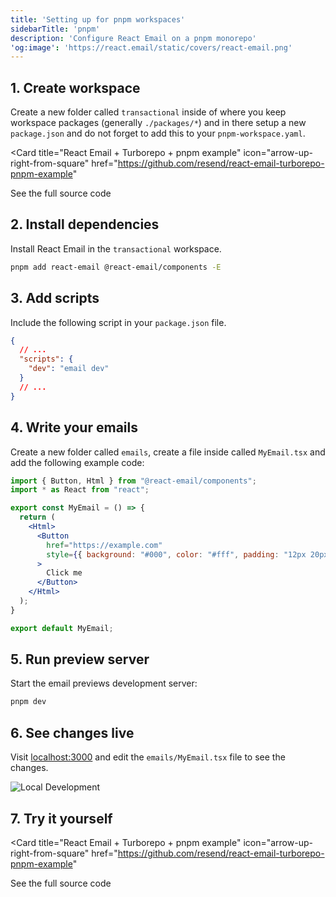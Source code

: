 ```yaml
---
title: 'Setting up for pnpm workspaces'
sidebarTitle: 'pnpm'
description: 'Configure React Email on a pnpm monorepo'
'og:image': 'https://react.email/static/covers/react-email.png'
---
```


## 1. Create workspace

Create a new folder called `transactional` inside of where you keep workspace packages (generally `./packages/*`) and 
in there setup a new `package.json` and do not forget to add this to your `pnpm-workspace.yaml`.

<Card
  title="React Email + Turborepo + pnpm example"
  icon="arrow-up-right-from-square"
  href="https://github.com/resend/react-email-turborepo-pnpm-example"
>
  See the full source code
</Card>

## 2. Install dependencies

Install React Email in the `transactional` workspace.

```sh packages/transactional
pnpm add react-email @react-email/components -E
```

## 3. Add scripts

Include the following script in your `package.json` file.

```json packages/transactional/package.json
{
  // ...
  "scripts": {
    "dev": "email dev"
  }
  // ...
}
```

## 4. Write your emails

Create a new folder called `emails`, create a file inside called `MyEmail.tsx` and add the following example code:

```jsx packages/transactional/emails/MyEmail.tsx
import { Button, Html } from "@react-email/components";
import * as React from "react";

export const MyEmail = () => {
  return (
    <Html>
      <Button
        href="https://example.com"
        style={{ background: "#000", color: "#fff", padding: "12px 20px" }}
      >
        Click me
      </Button>
    </Html>
  );
}

export default MyEmail;
```

## 5. Run preview server

Start the email previews development server:

```sh packages/transactional
pnpm dev
```

## 6. See changes live

Visit [localhost:3000](http://localhost:3000) and edit the `emails/MyEmail.tsx` file to see the changes.

<Frame>
  <img alt="Local Development" src="/images/local-dev.jpg" />
</Frame>

## 7. Try it yourself

<Card
  title="React Email + Turborepo + pnpm example"
  icon="arrow-up-right-from-square"
  href="https://github.com/resend/react-email-turborepo-pnpm-example"
>
  See the full source code
</Card>
